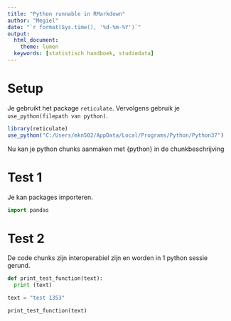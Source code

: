 ```yaml
---
title: "Python runnable in RMarkdown"
author: "Megiel"
date: "`r format(Sys.time(), '%d-%m-%Y')`"
output:
  html_document:
    theme: lumen
  keywords: [statistisch handboek, studiedata]
---
```


# Setup
Je gebruikt het package `reticulate`. Vervolgens gebruik je `use_python(filepath van python)`.
```r
library(reticulate)
use_python("C:/Users/mkn502/AppData/Local/Programs/Python/Python37")
```
Nu kan je python chunks aanmaken met {python} in de chunkbeschrijving

# Test 1
Je kan packages importeren.
```python
import pandas
```

# Test 2
De code chunks zijn interoperabiel zijn en worden in 1 python sessie gerund.
```python
def print_test_function(text):
  print (text)

text = "test 1353"
```

```python
print_test_function(text)
```

